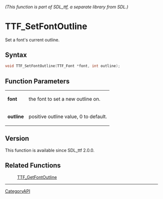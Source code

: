 ====== (This function is part of SDL_ttf, a separate library from SDL.) ======
= TTF_SetFontOutline =

Set a font's current outline.

== Syntax ==

<syntaxhighlight lang='c'>
void TTF_SetFontOutline(TTF_Font *font, int outline);
</syntaxhighlight>

== Function Parameters ==

{|
|'''font'''
|the font to set a new outline on.
|-
|'''outline'''
|positive outline value, 0 to default.
|}

== Version ==

This function is available since SDL_ttf 2.0.0.

== Related Functions ==

:[[TTF_GetFontOutline]]

----
[[CategoryAPI]]


